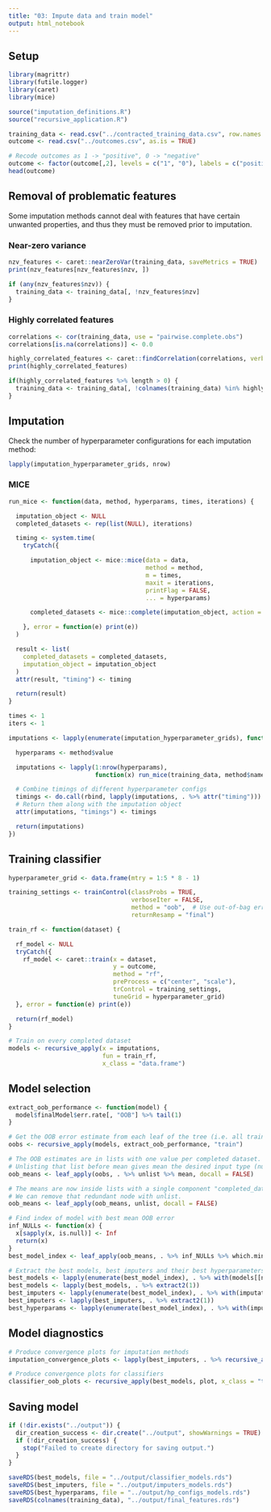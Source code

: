 ```yaml
---
title: "03: Impute data and train model"
output: html_notebook
---
```


## Setup
```r
library(magrittr)
library(futile.logger)
library(caret)
library(mice)

source("imputation_definitions.R")
source("recursive_application.R")
```

```r
training_data <- read.csv("../contracted_training_data.csv", row.names = 1, as.is = TRUE)
outcome <- read.csv("../outcomes.csv", as.is = TRUE)

# Recode outcomes as 1 -> "positive", 0 -> "negative"
outcome <- factor(outcome[,2], levels = c("1", "0"), labels = c("positive", "negative"))
head(outcome)
```

## Removal of problematic features

Some imputation methods cannot deal with features that have certain unwanted properties, and thus they must be removed prior to imputation.

### Near-zero variance

```r
nzv_features <- caret::nearZeroVar(training_data, saveMetrics = TRUE)
print(nzv_features[nzv_features$nzv, ])

if (any(nzv_features$nzv)) {
  training_data <- training_data[, !nzv_features$nzv]
}
```

### Highly correlated features

```r
correlations <- cor(training_data, use = "pairwise.complete.obs")
correlations[is.na(correlations)] <- 0.0

highly_correlated_features <- caret::findCorrelation(correlations, verbose = TRUE, names = TRUE)
print(highly_correlated_features)

if(highly_correlated_features %>% length > 0) {
  training_data <- training_data[, !colnames(training_data) %in% highly_correlated_features]
}
```

## Imputation

Check the number of hyperparameter configurations for each imputation method:
```r
lapply(imputation_hyperparameter_grids, nrow)
```

### MICE

```r
run_mice <- function(data, method, hyperparams, times, iterations) {

  imputation_object <- NULL
  completed_datasets <- rep(list(NULL), iterations)

  timing <- system.time(
    tryCatch({

      imputation_object <- mice::mice(data = data,
                                      method = method,
                                      m = times,
                                      maxit = iterations,
                                      printFlag = FALSE,
                                      ... = hyperparams)

      completed_datasets <- mice::complete(imputation_object, action = "all")

    }, error = function(e) print(e))
  )

  result <- list(
    completed_datasets = completed_datasets,
    imputation_object = imputation_object
  )
  attr(result, "timing") <- timing

  return(result)
}

times <- 1
iters <- 1

imputations <- lapply(enumerate(imputation_hyperparameter_grids), function(method) {

  hyperparams <- method$value

  imputations <- lapply(1:nrow(hyperparams),
                        function(x) run_mice(training_data, method$name, unlist(hyperparams[x,]), times, iters))

  # Combine timings of different hyperparameter configs
  timings <- do.call(rbind, lapply(imputations, . %>% attr("timing")))
  # Return them along with the imputation object
  attr(imputations, "timings") <- timings

  return(imputations)
})
```

## Training classifier
```r
hyperparameter_grid <- data.frame(mtry = 1:5 * 8 - 1)

training_settings <- trainControl(classProbs = TRUE,
                                  verboseIter = FALSE,
                                  method = "oob",  # Use out-of-bag error estimate for model selection
                                  returnResamp = "final")

train_rf <- function(dataset) {

  rf_model <- NULL
  tryCatch({
    rf_model <- caret::train(x = dataset,
                             y = outcome,
                             method = "rf",
                             preProcess = c("center", "scale"),
                             trControl = training_settings,
                             tuneGrid = hyperparameter_grid)
  }, error = function(e) print(e))

  return(rf_model)
}

# Train on every completed dataset
models <- recursive_apply(x = imputations,
                          fun = train_rf,
                          x_class = "data.frame")
```

## Model selection
```r
extract_oob_performance <- function(model) {
  model$finalModel$err.rate[, "OOB"] %>% tail(1)
}

# Get the OOB error estimate from each leaf of the tree (i.e. all trained models)
oobs <- recursive_apply(models, extract_oob_performance, "train")

# The OOB estimates are in lists with one value per completed dataset.
# Unlisting that list before mean gives mean the desired input type (numeric vector).
oob_means <- leaf_apply(oobs, . %>% unlist %>% mean, docall = FALSE)

# The means are now inside lists with a single component "completed_datasets" which then contains the mean.
# We can remove that redundant node with unlist.
oob_means <- leaf_apply(oob_means, unlist, docall = FALSE)

# Find index of model with best mean OOB error
inf_NULLs <- function(x) {
  x[sapply(x, is.null)] <- Inf
  return(x)
}
best_model_index <- leaf_apply(oob_means, . %>% inf_NULLs %>% which.min, docall = FALSE)

# Extract the best models, best imputers and their best hyperparameters for each method
best_models <- lapply(enumerate(best_model_index), . %>% with(models[[name]][[value]]))
best_models <- lapply(best_models, . %>% extract2(1))
best_imputers <- lapply(enumerate(best_model_index), . %>% with(imputations[[name]][[value]]))
best_imputers <- lapply(best_imputers, . %>% extract2(1))
best_hyperparams <- lapply(enumerate(best_model_index), . %>% with(imputation_hyperparameter_grids[[name]][value, ]))
```

## Model diagnostics
```r
# Produce convergence plots for imputation methods
imputation_convergence_plots <- lapply(best_imputers, . %>% recursive_apply(plot, "mids"))

# Produce convergence plots for classifiers
classifier_oob_plots <- recursive_apply(best_models, plot, x_class = "train")
```

## Saving model
```r
if (!dir.exists("../output")) {
  dir_creation_success <- dir.create("../output", showWarnings = TRUE)
  if (!dir_creation_success) {
    stop("Failed to create directory for saving output.")
  }
}

saveRDS(best_models, file = "../output/classifier_models.rds")
saveRDS(best_imputers, file = "../output/imputers_models.rds")
saveRDS(best_hyperparams, file = "../output/hp_configs_models.rds")
saveRDS(colnames(training_data), "../output/final_features.rds")
```
